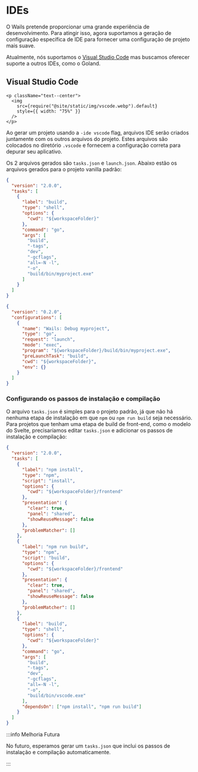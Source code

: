 # IDEs

O Wails pretende proporcionar uma grande experiência de desenvolvimento. Para atingir isso, agora suportamos a geração de configuração específica de IDE para fornecer uma configuração de projeto mais suave.

Atualmente, nós suportamos o [Visual Studio Code](https://code.visualstudio.com/) mas buscamos oferecer suporte a outros IDEs, como o Goland.

## Visual Studio Code

```mdx-code-block
<p className="text--center">
  <img
    src={require("@site/static/img/vscode.webp").default}
    style={{ width: "75%" }}
  />
</p>
```

Ao gerar um projeto usando a `-ide vscode` flag, arquivos IDE serão criados juntamente com os outros arquivos do projeto. Estes arquivos são colocados no diretório `.vscode` e fornecem a configuração correta para depurar seu aplicativo.

Os 2 arquivos gerados são `tasks.json` e `launch.json`. Abaixo estão os arquivos gerados para o projeto vanilla padrão:

```json title="tasks.json"
{
  "version": "2.0.0",
  "tasks": [
    {
      "label": "build",
      "type": "shell",
      "options": {
        "cwd": "${workspaceFolder}"
      },
      "command": "go",
      "args": [
        "build",
        "-tags",
        "dev",
        "-gcflags",
        "all=-N -l",
        "-o",
        "build/bin/myproject.exe"
      ]
    }
  ]
}
```

```json title="launch.json"
{
  "version": "0.2.0",
  "configurations": [
    {
      "name": "Wails: Debug myproject",
      "type": "go",
      "request": "launch",
      "mode": "exec",
      "program": "${workspaceFolder}/build/bin/myproject.exe",
      "preLaunchTask": "build",
      "cwd": "${workspaceFolder}",
      "env": {}
    }
  ]
}
```

### Configurando os passos de instalação e compilação

O arquivo `tasks.json` é simples para o projeto padrão, já que não há nenhuma etapa de instalação em que `npm` ou `npm run build` seja necessário. Para projetos que tenham uma etapa de build de front-end, como o modelo do Svelte, precisaríamos editar `tasks.json` e adicionar os passos de instalação e compilação:

```json title="tasks.json"
{
  "version": "2.0.0",
  "tasks": [
    {
      "label": "npm install",
      "type": "npm",
      "script": "install",
      "options": {
        "cwd": "${workspaceFolder}/frontend"
      },
      "presentation": {
        "clear": true,
        "panel": "shared",
        "showReuseMessage": false
      },
      "problemMatcher": []
    },
    {
      "label": "npm run build",
      "type": "npm",
      "script": "build",
      "options": {
        "cwd": "${workspaceFolder}/frontend"
      },
      "presentation": {
        "clear": true,
        "panel": "shared",
        "showReuseMessage": false
      },
      "problemMatcher": []
    },
    {
      "label": "build",
      "type": "shell",
      "options": {
        "cwd": "${workspaceFolder}"
      },
      "command": "go",
      "args": [
        "build",
        "-tags",
        "dev",
        "-gcflags",
        "all=-N -l",
        "-o",
        "build/bin/vscode.exe"
      ],
      "dependsOn": ["npm install", "npm run build"]
    }
  ]
}
```

:::info Melhoria Futura

No futuro, esperamos gerar um `tasks.json` que inclui os passos de instalação e compilação automaticamente.

:::
